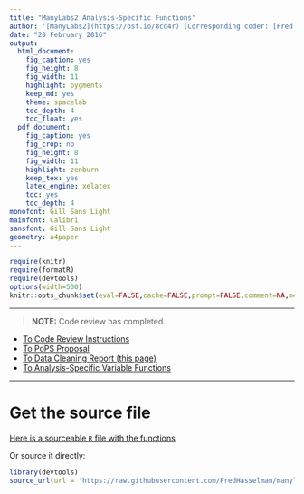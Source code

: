 ```yaml
---
title: "ManyLabs2 Analysis-Specific Functions"
author: '[ManyLabs2](https://osf.io/8cd4r) (Corresponding coder: [Fred Hasselman](https://osf.io/ujgs6/))'
date: "20 February 2016"
output:
  html_document:
    fig_caption: yes
    fig_height: 8
    fig_width: 11
    highlight: pygments
    keep_md: yes
    theme: spacelab
    toc_depth: 4
    toc_float: yes
  pdf_document:
    fig_caption: yes
    fig_crop: no
    fig_height: 8
    fig_width: 11
    highlight: zenburn
    keep_tex: yes
    latex_engine: xelatex
    toc: yes
    toc_depth: 4
monofont: Gill Sans Light
mainfont: Calibri
sansfont: Gill Sans Light
geometry: a4paper
---
```


```r
require(knitr)
require(formatR)
require(devtools)
options(width=500)
knitr::opts_chunk$set(eval=FALSE,cache=FALSE,prompt=FALSE,comment=NA,message=FALSE,echo=TRUE,warning=FALSE,tidy=FALSE,strip.white=FALSE,size="small")
```

--------

> **NOTE:** Code review has completed.

* [To Code Review Instructions](http://fredhasselman.com/other/ML2/ML2_RcodeReview.html)
* [To PoPS Proposal](http://fredhasselman.com/other/ML2/ML2_PoPS_proposal.html)
* [To Data Cleaning Report (this page)](http://fredhasselman.com/other/ML2/ML2_data_cleaning.html)
* [To Analysis-Specific Variable Functions](http://fredhasselman.com/other/ML2/ML2_varfuns.html)

--------

# Get the source file

[Here is a sourceable `R` file with the functions](https://github.com/FredHasselman/manylabRs/blob/master/R/ML2_variable_functions.R)

Or source it directly:
```r
library(devtools)
source_url(url = 'https://raw.githubusercontent.com/FredHasselman/manylabRs/master/R/ML2_variable_functions.R')
```


